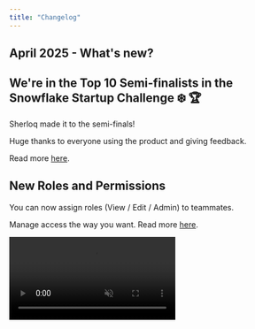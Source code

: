 ```yaml
---
title: "Changelog"
---
```


## April 2025 - What's new?&#x20;

## We're in the Top 10 Semi-finalists in the Snowflake Startup Challenge ❄️ 🏆

Sherloq made it to the semi-finals!

Huge thanks to everyone using the product and giving feedback.

Read more [here](https://www.snowflake.com/en/blog/startup-challenge-semi-finalists-2025/).



## New Roles and Permissions

You can now assign roles (View / Edit / Admin) to teammates.

Manage access the way you want. Read more [here](https://docs.sherloqdata.io/permissions).

<video autoPlay muted loop playsInline className="w-full aspect-video" src="/images/sharewithpermissions.mp4" />


## Fix Syntax Errors in DataGrip

Wrote a 100-line query and forgot a comma?

Sherloq now auto-fixes syntax errors, right inside DataGrip. One click. Done.

More editors rolling out next month, read more [here](https://docs.sherloqdata.io/newquery#save-a-new-query).


## Insert Queries Directly into Your Editor

Just Click the "Insert into Editor" Button.



***

## March 2025 - What's new?&#x20;

## We're live on Product Hunt!

We'd love your support ❤️  Upvote [here](https://www.producthunt.com/posts/sherloq-2).

![](/images/sherloq-ph.png)

## VSCode Plugin is here!&#x20;

After getting many requests for this integration, we've launched the beta version.

Download the plugin [here](https://marketplace.visualstudio.com/items?itemName=Sherloqdata.sherloq).

![](/images/sherloq_vscode.png)

## Save from bubble

You can now easily mark a query and save it directly from the Sherloq bubble that pops up.

Learn more on how to easily save queries [here](https://docs.sherloqdata.io/newquery#save-a-new-query).

![](/images/Sherloq-bubble.png)

***

## February 2025 - What's new?&#x20;

## Join our Referral Program!

<Icon icon="plane" /> **Get $10 Amazon Gift Card for each Referral +**
**Top Referrer wins 2 plane tickets**
Learn more and [become a Referrer here](https://www.sherloqdata.io/referral-program).

![](/referral_program.png)

## **Update from Editor**

You can now easily mark a query, right-click (or use a keyboard shortcut cmd/ctrl + shift + 7), and apply updates directly from the editor.
Pro tip: The queries list will be sorted based on the most recent interaction, ensuring that the updated query appears at the top of your list.

![](/update_from_editor.png)

##  **Move folders**

You can now move not just queries but entire folders, making it easier to reorganize your hierarchy on the fly.
Whether you need to nest a folder as a subfolder or restructure your workspace, Sherloq gives you full control.

![](/move_folders.png)

## **Filter folders and queries by name**

Enjoy a full-screen view for a distraction-free experience and improved navigation to browse your queries and folders more efficiently.

![](/filter_by_names.png)

## **UX Improvements and Bug Fixes**

* ⚡**Folder full view and navigation -** Enjoy a full-screen view for a distraction-free experience and improved navigation to browse your queries and folders more efficiently.

* 🐞 **Query History Fixes** – Query history for Snowflake and Athena now works properly and can be searched in the **Search** or **History** section.

* 🐞 **BigQuery Save Shortcut** – For long queries, you can now save them in BigQuery using a keyboard shortcut for faster workflow.

* 🐞 **Snippets Formatting** – Snippets now paste exactly as they were saved, regardless of which editor you’re using, just type `@@`.

* 🐞 **Color Mode Persistence** – Your preferred **c**olor mode in DataGrip/PyCharm is now saved, even when opening new projects.

And as always.. we’d love to hear your thoughts on these updates!

Feel free to share any feedback or DM us directly on [hello@sherloqdata.io](mailto:hello@sherloqdata.io) with suggestions or questions. 🚀

## January 2025 - What's new?&#x20;

**Join our online webinar!**

February 4 | 10am PST | 1pm EST

Data Documentation: Do's and Don'ts

Sign up [here](https://d2fxgl04.na1.hubspotlinksstarter.com/Ctc/UC+113/d2FxGL04/VVzzS48zPLhpW6ThV0M36CJQpW69sl4k5r433TN2nfYyj3m2ndW8wLKSR6lZ3pyW5phPKp859qMSW8lsZxx5gXgxpN2v00nFBxcW-VDZjxB5YLrZ4W7r7sNy1LCN8ZW37hLPP81L4w_W8lwmlS9cjhWkW4t3w786j5r68W1BJZns3hyRwLN90BdVY8HMf_W95vh_B5rc_pDW2bTzg83wxFjtW3q1TNz124LlbN1MhhPcJ2vbdW2_ncb86xly1bW8zlSBD1j7j6TW4V2qKb3b-RlJW8F4bTL4hSCmMW40xM-q3CVnTcW38SryF1PfsTnMPg5dG7XRYSW3ZT3SF5czMYzW6DQScq29crwpW46rv9q456_cwVn7C791ycPgYW7F_Ykb6HqCPSW2-R_6m1FVv2kN4ZgyRzPT9Gnf6D-VtT04).
![](/webinar.jpg)

\--------

**AI SQL Syntax Validator**

<img width="400" alt="Sherloq Jan Changelog (1)" src="https://ci3.googleusercontent.com/meips/ADKq_NaBcK8J6SxyOwy8fMb7jKXvofrKtf1to6Jgk9YQXHuLs6ZnJVuz_xpXR2qBAk1TBxs9ejy_FyK874wIBvHj_WFBHUrd2kGJZlAcgmIwMcLlQDKCWWVMPS2aDgzp5aiiTTaVPhRPvETFY9rW6kI_zkiodq_xqOgGgSRTqiMiUDoBohnVPoYkStf3Devrrsxb54ESovmqUFmcepaI1gHtMx7RouunTUk1e6xVOii1O9u7T3wJiJME=s0-d-e1-ft#https://hs-22443465.f.hubspotstarter.net/hub/22443465/hubfs/Sherloq%20Jan%20Changelog%20(1).png?width=800&upscale=true&name=Sherloq%20Jan%20Changelog%20(1).png" />

Easily validate the syntax of any one of your SQL queries.

Just choose your database and we'll fix any syntax error your query might have.

Try it out [here](https://validator.sherloqdata.com).

\--------

## Admin Team Management

![](/unnamed\(1\).jpg)

Admins can now manage teams, users and other admins.

As an admin just go to the Settings tab, and you'll see the new admin page.

Read more about this feature [here](https://docs.sherloqdata.io/admin).

## December 2024 - What's new?

<Icon icon="code" /> **All Queries as Snippets**
After the high adoption for this feature, now every query is available as a snippet and no need to carefully select them anymore! They’re all accessible directly from the top of your editor.
Just type `@@` in your editor, and you’ll see all queries pop up.
PLUS: Start typing keywords, and the query names will filter automatically for faster access.
The snippets are here to save you a ton of hassle and make dealing with repetitive queries a breeze.

<video autoPlay muted loop playsInline className="w-full aspect-video" src="/images/snippet_feature_new.mp4" />

<Icon icon="ballot" /> **Formatting Directly in Your SQL Editor**
We’ve enhanced SQL formatting to make it fully customizable to your preferences. 
Head to the setting menu to set your preferred SQL dialect, and Sherloq will format queries based on that choice.
**Want to format on the fly?** Just highlight your SQL, right-click, or use `Cmd/Ctrl + Shift + 0` to format it instantly in your editor.

<video autoPlay muted loop playsInline className="w-full aspect-video" src="/images/formatting_new.mp4" />

<Icon icon="diagram-lean-canvas" /> **ERD Generator (Entity Relationship Diagram)**
We’re excited to introduce visual query insights!
For every saved query, you can now view a diagram that shows the connections between tables.
This gives you a clear picture of the query flow and table relationships at a glance.

<video autoPlay muted loop playsInline className="w-full aspect-video" src="/images/erd_feature.mp4" />

## November 2024 - What's new?

### ✨✨✨ Our NEW RE-DESIGN ✨✨✨

We’re super excited to give you all the details on what exactly has changed, and why.
Scroll below to learn more.

<img width="600" alt="Sherloq new design" src="/images/sherloq_new_design.gif" />

***

## First, why did we do this?

Our product needs to save you time, make your day-to-day feel much easier, and basically help you become the best, most productive, version of your data-self.

What is shouldn’t be doing is to be VERY slow, painfully rigid, and feel buggy.

But it definitely was doing that.

This was literally the #1 (yes, #1) feedback we got from our customers and users. And if you’re telling us about it over and over again, it makes it THE most important thing we could be doing right now.

So we decided to put an end to this chaos, and do one simple product amazingly well - meaning easy, simple and beautiful. In our wildest dreams, you should have fun using it.

So, we hope you’ll love this new version (at least as much as we do…) and find your happy place while using it 😇

**PS - thanks for all the users out there that hopped on calls with us to brainstorm, validate and share their thoughts with us. It means the world to us.**

<img width="500" alt="Sherloq new design" src="/images/sherloq_before_after_main.png" />

***

## The Change(s)

* **UI: Well…. basically everything :)**

* **Perfomance, performance, performance** - this was the most important thing for us. Your experience should feel flawless.
  So no more waiting for a query to be created, no more loading between different pages of the product, no more waiting dozens of seconds to simply delete a folder.

* **Queries are much clearer -**

  * We understood what’s important to show in preview mode and what isn’t (which we then added to the query profile).

  * The query profile has no-load and easily appears as it pops-up from the bottom of your screen.

<img width="500" alt="Sherloq new design" src="/images/sherloq_before_after_profile.png" />

* **Folders are finally much more organized** -

  * We switched the folder view to be more like any storage app (Google Drive, Notion etc). That means no more one long page of queries in subfolders in folders. Rather we give each folder the respect it deserves with a page of it’s own.

  * You can easily see which users each folder is shared with.

* **The search experience is easy-to-use** -

  * Filters are now out in the open - did you know that that you had the ability to filter your search results based on the query date, person, source and more? Probably not, because it was hidden in some kind of (honestly weird) icon.
    Filters are now visible to all, and even better - you can understand your search results based on the options in each filter. Try it out and let us know what you think :)

<img width="500" alt="Sherloq new design" src="/images/sherloq_before_after_search.png" />

* **Removing the clutter** (we’re a plugin.. so anything on the screen needs to be chosen carefully) -

  * No more annoying left side panel - it’s now in a simple side menu

  * The history tab also moved to the side menu

  * Public section became a folder

  * And Vuola - you get much more room to emphasize and see the important stuff (like, let’s say, the folders and queries themselves).

* **Creating a new SQL became a whole lot easier** with the very straightforward new ‘+’ button (when you think about it, how wasn’t this an option until now?…)

* And more like: automatically **generating a title (which is new) and a description** (which isn’t) is now totally up to your choice, editing a query is in the query profile, bug fixes…

So many changes (and we’re sure that you’ll notice some more while using it), all in the hopes of making this product as simple and easy to use as possible.

***

## What Didn’t Change

* Our commitment to our users and customers

* Our mission of creating once place for everything SQL

* Our obsession to make every minute count

* Our office pet

***

This is still V1 - so we’d absolutely LOVE to hear any thoughts, concerns or feedback you have.

And here’s a sneak peak to what’s up next:

* Keyboard shortcuts

* Onboarding

* Snippets are everywhere

* Auto-editing from your IDE

* Git Integration

* Permissions

* ERD in product

So.. stay tuned! 😜

***

## Previous Updates:

### Automatically Import and Organize Your Most Common SQL

#### October 22, 2024

We'll automatically organize your SQL into folders and give each one a title and description.

[Try it out here](https://sherloqdata.fillout.com/organize-sql).

### Create Your Own SQL Greeting

#### October 3, 2024

For the upcoming holidays, we've had a bit fun and created a [SQL Greeting Generator](https://sqlgreeting.sherloqdata.com/).

If you've missed it out, read about it in our [Linkedin Post](https://www.linkedin.com/posts/noy-twerski_my-mom-used-our-sql-greeting-generator-to-activity-7247234379851218944-t1LO/).

### We've done it again: same search, just better 😎

#### September 27, 2024

Faster, More Accurate, and More Relevant

We've changed the infra behind our search engine,
so we now show the most relevant results up top.

We also sort them based on your team's usage and activities, and all this in half of the time!

### 🔗 Turn any SQL into a visual diagram in a click

#### September 3, 2024

[Try our new ERD capability](https://erd.sherloqdata.com/) to better understand the connections between your tables and fields.

BTW - we've built it with cursor.com.
Read more on this [LinkedIn post](https://www.linkedin.com/posts/nadav-gutman-213637197_cursor-activity-7234576325980639232-bNvO/) to hear our thoughts on building with AI.

### 🔗 Validate your queries by users’ activities

#### August 15, 2024

Now you can easily understand how active is each SQL,
so you can be sure to use the most relevant one.

How? Using our new activities capability, for each saved SQL you can see when it was last seen, last used, last edited, by who, and when.

### 🔗 Sharing queries is now easier than ever

#### July 28, 2024

🔗 Sharing queries is now easier than ever
You can now share your SQL directly from DataGrip in one click! (Or more specifically - in one keyboard shortcut)
All you need to do is:
Mark the query that you want to share and type CTRL+SHIFT+T.
Enter the user’s email you’d like to share it with,
And... that’s it 😊
We automatically create a shared folder with that query for you, and that person will immediately get an email + Slack letting them know that you’ve shared a query with them.

<img width="600" src="https://www.sherloqdata.io/wp-content/uploads/2024/08/Sharing-queries-via-DG-1024x661.png" />

## 📁 Easy Folders Navigation

### Latest Update:July 16, 2024

Customized Snippets Size: Now, you can drag your snippet to resize it however you like. Adjust your snippets to fit your needs and keep your workspace organized.

Highlighted Search Text: Easily find what you're searching for and focus on what matters. This feature is compatible with all types of queries, both saved and automated history, ensuring you never miss a detail. It enables quick and focused visualization of information.

## 📁 Team Management & Shared Folders

### Latest Update:June 15, 2024

The new feature allows you to create a team from existing members, manage it, and share folders with them, not just individually.
It’s now easier to share across your relevant team and manage it efficiently.
To share with your own team, go to shared folders, select the members you want to create a team with, and click on “Create as Team”. After naming it, you can see it in the “Add from Team” section.

## 📁 Repo: edit title + description in thumbnail view

### Latest Update:June 4, 2024

After a few feature requests about this - now you can easily edit each query's title and description directly from the thumbnail view.

In your repo, just click on a query title and edit the new name.

We love these kinds of quick feature requests that help us make your work on Sherloq as easy as possible, so keep them coming!

* Please notice that for now this is enabled only on new queries created.

<img width="600" src="https://www.sherloqdata.io/wp-content/uploads/2024/06/edit-thumbnail-view-1.gif" />

## 📁 Repo: copy, share, snippets from thumbnail view

### Latest Update:May 29, 2024

Now you can copy, share and save to snippets from thumbnail view.

## 📁 Repo: "created by" for folders | 🗄️ Management: Generate description

### Latest Update:May 9, 2024

Data Management automatically generates table + field description: Now you can generate a description for each table and field, without going over and updating them manually.

Repository “created by” info per folder: hovering over the folder name reveals information about who created each folder, helping with better accountability and tracking.

Use Case: You'd like to ask someone on your team a question about the SQL saved in a specific folder.

## 📁 Repo: New query list view

### Latest Update:April 30, 2024

New query list view: After many user requests, it's finally here!

Introducing a shortened list view for queries, improving navigation and usability.

Use Case: A user navigates through the query titles more easily with the improved list view interface.

## 🗄️ Management: comments + search

### Latest Update:April 8, 2024

Adding commenting to each table and field component and advanced search functionality to the Data Management platform.

Use Case: Users want to add specific comments describing how to use each field and table in the analysis and SQL.

## 📁 Repo: DataGrip Snippets + Web platform

### Latest Update:March 13, 2024

DataGrip easy query/snippet from IDE: Improved DataGrip plugin to allow easy creation of queries and snippets directly from the IDE.

Use Case: A user creates and saves queries and snippets from DataGrip without needing to switch to the Sherloq interface.

New (and larger) UI for the repository in the web platform.

Use Case: Users looking to work on more complex queries, or for those that aren't working on their query editor.

## ⭐ Launch: V1 Metadata Management Platform

### Latest Update:March 5, 2024

Finally it's here! Our data management platform.

As directors and team leads, you now get to see one place for all company tables and fields. You can also see how your team are using the different components and manage them - creating one source of truth for metadata documentation.

\*Supported only on the enterprise plan.

## 📁 Repo: generate SQL descriptions | 🤖 Botson: query history

### Latest Update:February 14, 2024

Repository - auto-generated description: Introduced auto-generated descriptions for queries to provide quick summaries.

Use Case: Instead of writing each description manually, now we automatically generate a SQL description for you. That means your teammates can quickly understand the purpose of a query in a glance.

Botson query history: You can now ask Botson about any query that you ever ran in your editor, and even better, you can check out your team's history as well!

Use Case: A user looks for a query they ran last week with one of their teammates as part of a project they're working on.

## 🤖 Botson: edit questions | 📁 Repo: dock left / right

### Latest Update:February 1, 2024

Botson edit questions: Botson now allows users to edit any question asked depending on the given result.

Use Case: After asking a question and seeing Botson's answers, you can add filters to find the exact answer you're looking for.

Repository - Dock left / right: Users can dock the repository interface to the left or right side of their screen, depending on the exact IDE they're working on.

## 📁 Repo: comments per version | 🤖 Botson: Tableau calculated fields

### Latest Update:January 23, 2024

Comments per version: You can now add comments on specific query versions to explain changes done between versions.

Use Case: After adding a "where" statement in the SQL, you'd like to explain to future teammates why it is important and what its purpose is.

Botson Tableau calculated fields: Added support for calculated fields in Tableau.

## 🤖 Botson: dashboards

### Latest Update:January 16, 2024

Botson dashboards: Ask questions on top of your Tableau dashboards.

Use Case: What is the SQL behind the dashboard? Who created it? When was it last updated?

Metadata integrations for enterprise: Tableau, Redshift.

## 📁 Repo: edit version name + change size

### Latest Update:December 13, 2023

Repository edit name per version: Users can now edit the names of query versions for better organization.

Use Case: Give each version an indicative name depending on what has been changed, by who and when.

Extension change size: Now you can easily resize the repository extension for longer queries, viewing different versions or more complex analyses.

## 📁 Repo: advanced search | 🤖 Botson: GPT-4 secure env.

### Latest Update:November 1, 2023

Extended Repository search including rules, tags, and source.

Use Case: Find a query that your teammate saved a month ago, tagged by a specific project and includes the word "client" in the query title.

Botson secure GPT-4 environment: Now you have the functionalities of chat GPT-4, right inside of Botson! And even better - this is a secure and private network so you can use your org's metadata names and queries.

## 📁 Repo: formatting | 🤖 Botson: WHERE filters

### Latest Update:October 4, 2023

Repository format queries: Introducing query formatting for easier readability.

Botson supports WHERE clause filters: Now you can ask questions on commonly used WHERE clause filters that are used over and over again in your team.

Use Case: "What do I need to include in the WHERE clause when I query from table 'users'?"

## 🤖 Watson -> Botson: PARTITION | 📁 Repo: formatting

### Latest Update:September 27, 2023

Watson -> Botson including partitions: We hear you, and we've heard Watson isn't the best name... to say the least. So we've rebranded Watson to Botson ( = Watson Sherlock's assistant + bot) and added support for query partitions.

Use Case: "What is the partition defined on table 'users'?"

Repository - minimize extension: Users can now minimize the repository extension so that you don't ever lose your work while using Sherloq!

## ⭐ Launch: Watson Metadata AI Chatbot

### Latest Update:September 3, 2023

Super excited to share that we've finally launched Watson - your AI Metadata chatbot.

## 📁 Repo: DataGrip plugin + "move" query + dark mode

### Latest Update:August 24, 2023

DataGrip Plugin LIVE! You asked for it and here it comes! We officially launched the DataGrip plugin, allowing you to interact with Sherloq directly from the IDE.

Repository move between folders: Easily move queries between different folders within the repository.

Use Case: A user reorganizes their queries by moving them into more appropriate folders as projects evolve.

Repository dark mode: for those of you who like it darker (or are just using us on DataGrip :) ).

## 📁 Repo: subfolders

### Latest Update:July 27, 2023

Repository Subfolders: Introducing subfolders to help organize queries more effectively within the repository.

Use Case: A user creates subfolders for different departments within a main project folder, keeping queries organized.

Integrations: BigQuery, Athena.

## 📁 Repo: CMD + S to save your query + Import queries

### Latest Update:June 29, 2023

Save from editor: We always look for ways to make your lives easier, so we've added the ability to save queries to Sherloq directly from the query editor. Just mark your query in the IDE and type CMD + S (or CTRL for those of you on Windows).

Import queries: You can now easily import existing queries into the repository for easier integration. Just go to the settings page in the repo and upload the file. We'd love to hear if there are any other places you'd like to import your queries from!

## 📁 Repo: Shared folder links

### Latest Update:June 1, 2023

Shared link for folders + queries: You can now generate shareable links for folders and individual queries.

Use Case: A user shares a link to a folder of queries with an external consultant for review.

## 📁 Repo: Tags + Snippets

### Latest Update:May 26, 2023

Tags: You can now add tags to help categorize and find queries quickly. We also added a few different options for colors to make things pretty, so let us know what you think :)

Use Case: A user tags queries related to sales data between different project folders, making it easier for the sales team to find relevant queries.

Snippets: Introducing snippets! Allowing users to save and reuse common query fragments. Just tick the "save to snippets" checkbox in the query page, and then go to your query editor and type @ @.

Use Case: A user saves a commonly used JOIN clause as a snippet to quickly include in multiple queries